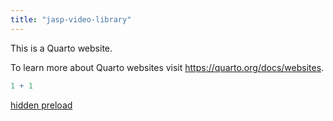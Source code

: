 ```yaml
---
title: "jasp-video-library"
---
```


This is a Quarto website.

To learn more about Quarto websites visit <https://quarto.org/docs/websites>.

```r
1 + 1
```

[hidden preload](/assets/videos/test.mp4)
